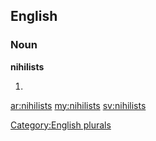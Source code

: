 ==English==

===Noun===
'''nihilists'''

# {{plural of|[[nihilist]]}}

[[Category:English plurals]]

[[ar:nihilists]]
[[my:nihilists]]
[[sv:nihilists]]